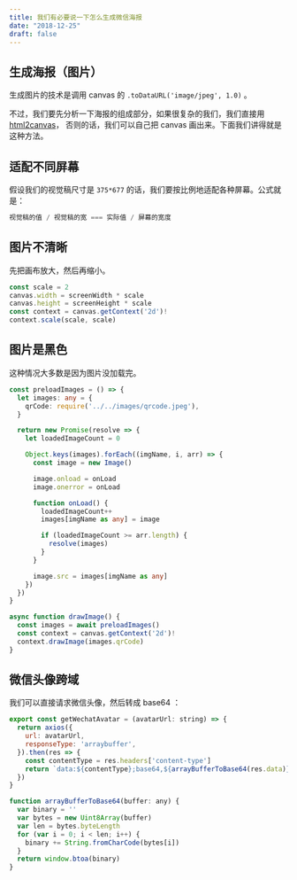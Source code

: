```yaml
---
title: 我们有必要说一下怎么生成微信海报
date: "2018-12-25"
draft: false
---
```


## 生成海报（图片）

生成图片的技术是调用 canvas 的 `.toDataURL('image/jpeg', 1.0)` 。

不过，我们要先分析一下海报的组成部分，如果很复杂的我们，我们直接用 [html2canvas](https://github.com/niklasvh/html2canvas)，
否则的话，我们可以自己把 canvas 画出来。下面我们讲得就是这种方法。

## 适配不同屏幕

假设我们的视觉稿尺寸是 `375*677` 的话，我们要按比例地适配各种屏幕。公式就是：

```js
视觉稿的值 / 视觉稿的宽 === 实际值 / 屏幕的宽度
```

## 图片不清晰

先把画布放大，然后再缩小。

```ts
const scale = 2
canvas.width = screenWidth * scale
canvas.height = screenHeight * scale
const context = canvas.getContext('2d')!
context.scale(scale, scale)
```

## 图片是黑色

这种情况大多数是因为图片没加载完。

```ts
const preloadImages = () => {
  let images: any = {
    qrCode: require('../../images/qrcode.jpeg'),
  }

  return new Promise(resolve => {
    let loadedImageCount = 0

    Object.keys(images).forEach((imgName, i, arr) => {
      const image = new Image()

      image.onload = onLoad
      image.onerror = onLoad

      function onLoad() {
        loadedImageCount++
        images[imgName as any] = image

        if (loadedImageCount >= arr.length) {
          resolve(images)
        }
      }

      image.src = images[imgName as any]
    })
  })
}

async function drawImage() {
  const images = await preloadImages() 
  const context = canvas.getContext('2d')!  
  context.drawImage(images.qrCode)
}
```

## 微信头像跨域

我们可以直接请求微信头像，然后转成 base64 ：

```js
export const getWechatAvatar = (avatarUrl: string) => {
  return axios({
    url: avatarUrl,
    responseType: 'arraybuffer',
  }).then(res => {
    const contentType = res.headers['content-type']
    return `data:${contentType};base64,${arrayBufferToBase64(res.data)}`
  })
}

function arrayBufferToBase64(buffer: any) {
  var binary = ''
  var bytes = new Uint8Array(buffer)
  var len = bytes.byteLength
  for (var i = 0; i < len; i++) {
    binary += String.fromCharCode(bytes[i])
  }
  return window.btoa(binary)
}
```
